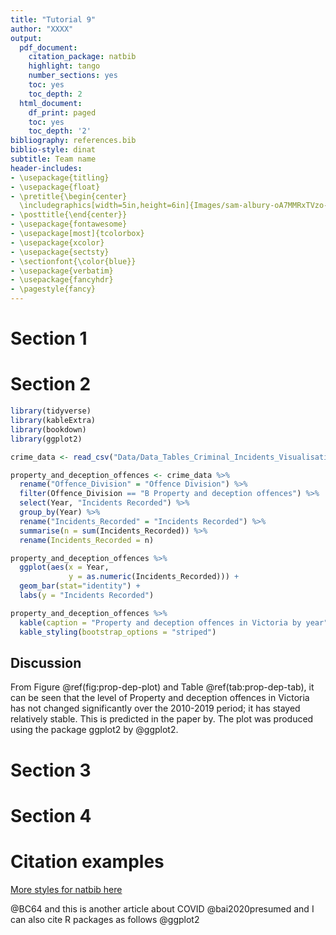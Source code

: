 ```yaml
---
title: "Tutorial 9"
author: "XXXX"
output:
  pdf_document:
    citation_package: natbib
    highlight: tango
    number_sections: yes
    toc: yes
    toc_depth: 2
  html_document:
    df_print: paged
    toc: yes
    toc_depth: '2'
bibliography: references.bib 
biblio-style: dinat
subtitle: Team name
header-includes:
- \usepackage{titling}
- \usepackage{float}
- \pretitle{\begin{center} 
  \includegraphics[width=5in,height=6in]{Images/sam-albury-oA7MMRxTVzo-unsplash.jpg}\LARGE\\}
- \posttitle{\end{center}}
- \usepackage{fontawesome}
- \usepackage[most]{tcolorbox}
- \usepackage{xcolor}
- \usepackage{sectsty}
- \sectionfont{\color{blue}}
- \usepackage{verbatim}
- \usepackage{fancyhdr}
- \pagestyle{fancy}
---
```


\clearpage

# Section 1



\clearpage

# Section 2

```r
library(tidyverse)
library(kableExtra)
library(bookdown)
library(ggplot2)
```

```r
crime_data <- read_csv("Data/Data_Tables_Criminal_Incidents_Visualisation_Year_Ending_December_2019.csv")
```

```r
property_and_deception_offences <- crime_data %>%
  rename("Offence_Division" = "Offence Division") %>%
  filter(Offence_Division == "B Property and deception offences") %>%
  select(Year, "Incidents Recorded") %>%
  group_by(Year) %>%
  rename("Incidents_Recorded" = "Incidents Recorded") %>%
  summarise(n = sum(Incidents_Recorded)) %>%
  rename(Incidents_Recorded = n)
```

```r
property_and_deception_offences %>%
  ggplot(aes(x = Year, 
             y = as.numeric(Incidents_Recorded))) + 
  geom_bar(stat="identity") +
  labs(y = "Incidents Recorded")
```

```r
property_and_deception_offences %>%
  kable(caption = "Property and deception offences in Victoria by year") %>%
  kable_styling(bootstrap_options = "striped")
```

## Discussion

From Figure \@ref(fig:prop-dep-plot) and Table \@ref(tab:prop-dep-tab), it can be seen that the level of Property and deception offences in Victoria has not changed significantly over the 2010-2019 period; it has stayed relatively stable. This is predicted in the paper by. The plot was produced using the package ggplot2 by @ggplot2.  

\clearpage

# Section 3


\clearpage

# Section 4


\clearpage

# Citation examples

[More styles for natbib here](https://www.overleaf.com/learn/latex/Natbib_bibliography_styles)


 @BC64 and this is another article about COVID @bai2020presumed and I can also cite R packages as follows @ggplot2
